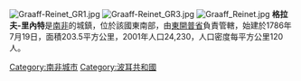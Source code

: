[[Image:Graaff-Reinet_GR1.jpg|right]]
[[Image:Graaff-Reinet_GR3.jpg|thumb]]
[[Image:Graaff_Reinet.jpg|thumb]]
'''格拉夫-里內特'''是[[南非|南非]]的城鎮，位於該國東南部，由[[東開普省|東開普省]]負責管轄，始建於1786年7月19日，面積203.5平方公里，2001年人口24,230，人口密度每平方公里120人。

{{波耳共和國}}
{{Authority control}}
{{SouthAfrica-geo-stub}}

[[Category:南非城市|Category:南非城市]]
[[Category:波耳共和國|Category:波耳共和國]]